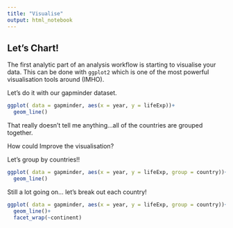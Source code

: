 ```yaml
---
title: "Visualise"
output: html_notebook
---
```


## Let's Chart!

The first analytic part of an analysis workflow is starting to visualise your data. This can be done with `ggplot2` which is one of the most powerful visualisation tools around (IMHO).

Let's do it with our gapminder dataset.

```r
ggplot( data = gapminder, aes(x = year, y = lifeExp))+
  geom_line()
```

That really doesn't tell me anything...all of the countries are grouped together.

How could Improve the visualisation?

Let's group by countries!!

```r
ggplot( data = gapminder, aes(x = year, y = lifeExp, group = country))+
  geom_line()
```


Still a lot going on... let's break out each country!

```r
ggplot( data = gapminder, aes(x = year, y = lifeExp, group = country))+
  geom_line()+
  facet_wrap(~continent)
```

